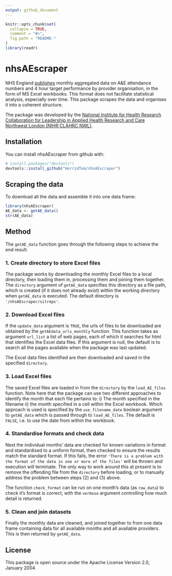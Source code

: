 ```yaml
---
output: github_document
---
```


<!-- README.md is generated from README.Rmd. Please edit that file -->

```r
knitr::opts_chunk$set(
  collapse = TRUE,
  comment = "#>",
  fig.path = "README-"
)
library(readr)
```

# nhsAEscraper
NHS England [publishes](https://www.england.nhs.uk/statistics/statistical-work-areas/ae-waiting-times-and-activity/) monthly aggregated data on A&E attendance numbers and 4 hour target performance by provider organisation, in the form of MS Excel workbooks. This format does not facilitate statistical analysis, especially over time. This package scrapes the data and organises it into a coherent structure.

The package was developed by the [National Institute for Health Research Collaboration for Leadership in Applied Health Research and Care Northwest London (NIHR CLAHRC NWL)](http://clahrc-northwestlondon.nihr.ac.uk/).

## Installation

You can install nhsAEscraper from github with:

```r
# install.packages("devtools")
devtools::install_github("HorridTom/nhsAEscraper")
```

## Scraping the data

To download all the data and assemble it into one data frame:

```r
library(nhsAEscraper)
AE_data <- getAE_data()
str(AE_data)
```

## Method

The `getAE_data` function goes through the following steps to achieve the end result.

### 1. Create directory to store Excel files

The package works by downloading the monthly Excel files to a local directory, then loading them in, processing them and joining them together. The `directory` argument of `getAE_data` specifies this directory as a file path, which is created (if it does not already exist) within the working directory when `getAE_data` is executed. The default directory is `'/nhsAEscraper/sitreps'`. 

### 2. Download Excel files

If the `update_data` argument is `TRUE`, the urls of files to be downloaded are obtained by the `getAEdata_urls_monthly` function. This function takes as argument `url_list` a list of web pages, each of which it searches for html that identifies the Excel data files. If this argument is null, the default is to search all the pages available when the package was last updated.

The Excel data files identified are then downloaded and saved in the specified `directory`.

### 3. Load Excel files

The saved Excel files are loaded in from the `directory` by the `load_AE_files` function. Note here that the package can use two different approaches to identify the month that each file pertains to: i) The month specified in the filename ii) the month specified in a cell within the Excel workbook. Which approach is used is specified by the `use_filename_date` boolean argument to `getAE_data` which is passed through to `load_AE_files`. The default is `FALSE`, i.e. to use the date from within the workbook.

### 4. Standardise formats and check data

Next the individual months' data are checked for known variations in format and standardised to a uniform format, then checked to ensure the results match the standard format. If this fails, the error `'There is a problem with the format of the data in one or more of the files'` will be thrown and execution will terminate. The only way to work around this at present is to remove the offending file from the `directory` before loading, or to manually address the problem between steps (2) and (3) above.

The function `check_format` can be run on one month's data (as `raw_data`) to check it's format is correct, with the `verbose` argument controlling how much detail is returned.

### 5. Clean and join datasets

Finally the monthly data are cleaned, and joined together to from one data frame containing data for all available months and all available providers. This is then returned by `getAE_data`.

## License

This package is open source under the Apache License Version 2.0, January 2004
